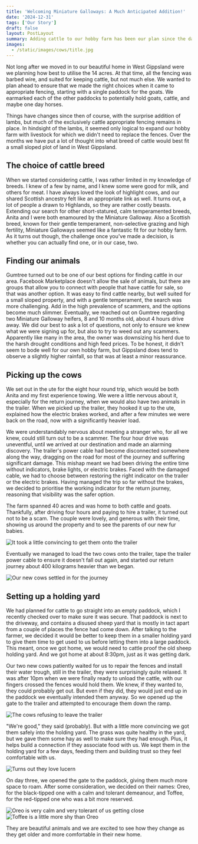```yaml
---
title: 'Welcoming Miniature Galloways: A Much Anticipated Addition!'
date: '2024-12-31'
tags: ['Our Story']
draft: false
layout: PostLayout
summary: Adding cattle to our hobby farm has been our plan since the day we moved in. After countless hours of researching breeds and weighing our options, we were finally ready to take the plunge!
images:
  - /static/images/cows/title.jpg
---
```


Not long after we moved in to our beautiful home in West Gippsland were we planning how best to utilise the 14 acres. At that time, all the fencing was barbed wire, and suited for keeping cattle, but not much else. We wanted to plan ahead to ensure that we made the right choices when it came to appropriate fencing, starting with a single paddock for the goats. We earmarked each of the other paddocks to potentially hold goats, cattle, and maybe one day horses.

Things have changes since then of course, with the surprise addition of lambs, but much of the exclusively cattle appropriate fencing remains in place. In hindsight of the lambs, it seemed only logical to expand our hobby farm with livestock for which we didn't need to replace the fences. Over the months we have put a lot of thought into what breed of cattle would best fit a small sloped plot of land in West Gippsland.

## The choice of cattle breed

When we started considering cattle, I was rather limited in my knowledge of breeds. I knew of a few by name, and I knew some were good for milk, and others for meat. I have always loved the look of highlight cows, and our shared Scottish ancestry felt like an appropriate link as well. It turns out, a lot of people a drawn to Highlands, so they are rather costly beasts. Extending our search for other short-statured, calm temperamented breeds, Anita and I were both enamoured by the Miniature Galloway. Also a Scottish breed, known for their gentle temperament, non-selective grazing and high fertility, Miniature Galloways seemed like a fantastic fit for our hobby farm. As it turns out though, the challenge once you've made a decision, is whether you can actually find one, or in our case, two. 

## Finding our animals

Gumtree turned out to be one of our best options for finding cattle in our area. Facebook Marketplace doesn't allow the sale of animals, but there are groups that allow you to connect with people that have cattle for sale, so that was another option. It was easy to find cattle nearby, but well suited for a small sloped property, and with a gentle temperament, the search was more challenging. Add in the high prevalence of scammers, and the options become much slimmer. Eventually, we reached out on Gumtree regarding two Miniature Galloway heifers, 8 and 10 months old, about 4 hours drive away. We did our best to ask a lot of questions, not only to ensure we knew what we were signing up for, but also to try to weed out any scammers. Apparently like many in the area, the owner was downsizing his herd due to the harsh drought conditions and high feed prices. To be honest, it didn't seem to bode well for our own hobby farm, but Gippsland does tend to observe a slightly higher rainfall, so that was at least a minor reassurance.

## Picking up the cows

We set out in the ute for the eight hour round trip, which would be both Anita and my first experience towing. We were a little nervous about it, especially for the return journey, when we would also have two animals in the trailer. When we picked up the trailer, they hooked it up to the ute, explained how the electric brakes worked, and after a few minutes we were back on the road, now with a significantly heavier load.

We were understandably nervous about meeting a stranger who, for all we knew, could still turn out to be a scammer. The four hour drive was uneventful, until we arrived at our destination and made an alarming discovery. The trailer's power cable had become disconnected somewhere along the way, dragging on the road for most of the journey and suffering significant damage. This mishap meant we had been driving the entire time without indicators, brake lights, or electric brakes. Faced with the damaged cable, we had to choose between restoring the right indicator on the trailer or the electric brakes. Having managed the trip so far without the brakes, we decided to prioritise the working indicator for the return journey, reasoning that visibility was the safer option.

The farm spanned 40 acres and was home to both cattle and goats. Thankfully, after driving four hours and paying to hire a trailer, it turned out not to be a scam. The couple were lovely, and generous with their time, showing us around the property and to see the parents of our new fur babies. 

![It took a little convincing to get them onto the trailer](/static/images/cows/oreo-trailer.jpg)

Eventually we managed to load the two cows onto the trailer, tape the trailer power cable to ensure it doesn't fall out again, and started our return journey about 400 kilograms heavier than we began.

![Our new cows settled in for the journey](/static/images/cows/trailer.jpg)

## Setting up a holding yard

We had planned for cattle to go straight into an empty paddock, which I recently checked over to make sure it was secure. That paddock is next to the driveway, and contains a disused sheep yard that is mostly in tact apart from a couple of places the fence had come down. After talking to the farmer, we decided it would be better to keep them in a smaller holding yard to give them time to get used to us before letting them into a large paddock. This meant, once we got home, we would need to cattle proof the old sheep holding yard. And we got home at about 8:30pm, just as it was getting dark.

Our two new cows patiently waited for us to repair the fences and install their water trough, still in the trailer, they were surprisingly quite relaxed. It was after 10pm when we were finally ready to unload the cattle, with our fingers crossed the fences would hold them. We knew, if they wanted to, they could probably get out. But even if they did, they would just end up in the paddock we eventually intended them anyway. So we opened up the gate to the trailer and attempted to encourage them down the ramp. 

![The cows refusing to leave the trailer](/static/images/cows/refuse.jpg)

"We're good," they said (probably). But with a little more convincing we got them safely into the holding yard. The grass was quite healthy in the yard, but we gave them some hay as well to make sure they had enough. Plus, it helps build a connection if they associate food with us. We kept them in the holding yard for a few days, feeding them and building trust so they feel comfortable with us.

![Turns out they love lucern](/static/images/cows/eating.jpg)

On day three, we opened the gate to the paddock, giving them much more space to roam. After some consideration, we decided on their names: Oreo, for the black-tipped one with a calm and tolerant demeanour, and Toffee, for the red-tipped one who was a bit more reserved.

![Oreo is very calm and very tolerant of us getting close](/static/images/cows/oreo.jpg)
![Toffee is a little more shy than Oreo](/static/images/cows/toffee.jpg)

They are beautiful animals and we are excited to see how they change as they get older and more comfortable in their new home. 